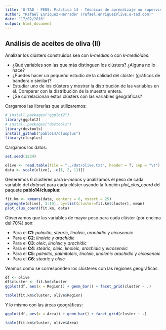 ```yaml
---
title: 'U-TAD - PEDS: Práctica 14 - Técnicas de aprendizaje no supervisado'
author: "Rafael Enríquez-Herrador (rafael.enriquez@live.u-tad.com)"
date: "17/02/2016"
output: html_document
---
```


## Análisis de aceites de oliva (II)

Analizar los clústers construidos sea con _k-medias_ o con _k-medioides_:

* ¿Qué variables son las que más distinguen los clústers? ¿Alguna no lo hace?
* ¿Puedes hacer un pequeño estudio de la calidad del clúster (gráficos de
bandera o similar)?
* Estudiar uno de los clústers y mostrar la distribución de las variables en él.
Comparar con la distribución de la muestra entera.
* ¿Se correlacionan estos clústers con las variables geográficas?

Cargamos las librerías que utilizaremos:

```r
# install.packages("ggplot2")
library(ggplot2)
# install.packages("devtools")
library(devtools)
install_github("pablo14/clusplus")
library(clusplus)
```

Cargamos los datos:

```r
set.seed(1234)

olive <- read.table(file = "../dat/olive.txt", header = T, sep = "\t")
data <- scale(olive[, -c(1, 2, 11)])
```

Generemos 6 clústeres para _k-means_ y analizamos el peso de cada variable
del _dataset_ para cada clúster usando la función *plot_clus_coord* del
paquete __pablo14/clusplus__:

```r
fit.km <- kmeans(data, centers = 6, nstart = 25)
aggregate(olive[, 3:10], by=list(cluster=fit.km$cluster), mean)
plot_clus_coord(fit.km, data)
```

Observamos que las variables de mayor peso para cada clúster (por encima del
70%) son:

* Para el __C1__: _palmitic_, _stearic_, _linoleic_, _arachidic_ y _eicosenoic_
* Para el __C2__: _linoleic_ y _arachidic_
* Para el __C3__: _oleic_, _linoleic_ y _arachidic_
* Para el __C4__: _stearic_, _oleic_, _linoleic_, _arachidic_ y _eicosenoic_
* Para el __C5__: _palmitic_, _palmitoleic_, _linoleic_, _linolenic_ _arachidic_
y _eicosenoic_
* Para el __C6__: _stearic_ y _oleic_

Veamos como se corresponden los clústeres con las regiones geográficas:

```r
df <- olive
df$cluster <- fit.km$cluster
ggplot(df, aes(x = Region)) + geom_bar() + facet_grid(cluster ~ .)

table(fit.km$cluster, olive$Region)
```

Y lo mismo con las áreas geográficas:

```r
ggplot(df, aes(x = Area)) + geom_bar() + facet_grid(cluster ~ .)

table(fit.km$cluster, olive$Area)
```

